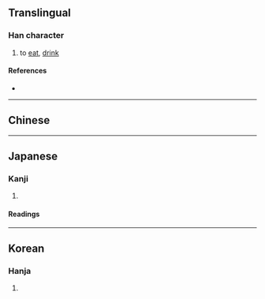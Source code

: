 {{also|餐}}
{{character info/new}}
==Translingual==

===Han character===
{{Han char|rn=30|rad=口|as=09|sn=12|four=|canj=ROIV|ids=⿰口食}}

# to [[eat]], [[drink]]

====References====
* {{Han ref|kx=0201.121|dkj=04015|dj=0424.060|hdz=10658.040|uh=55B0|ud=21936}}

----

==Chinese==
{{zh-see|餐|v}}

----

==Japanese==

===Kanji===
{{ja-kanji|grade=|rs=口09}}

# {{rfdef|ja|sort=口09}}

====Readings====
{{ja-readings
|kun=く-う<く-ふ, く-らう<く-らふ
}}

----

==Korean==

===Hanja===
{{ko-hanja|hangeul=[[식]]|rv=sik|mr=sik}}

# {{rfdef|ko|sort=口09}}